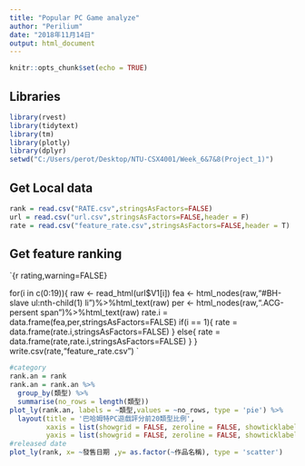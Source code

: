 ```yaml
---
title: "Popular PC Game analyze"
author: "Perilium"
date: "2018年11月14日"
output: html_document
---
```


```r
knitr::opts_chunk$set(echo = TRUE)
```

## Libraries
```R
library(rvest)
library(tidytext)
library(tm)
library(plotly)
library(dplyr)
setwd("C:/Users/perot/Desktop/NTU-CSX4001/Week_6&7&8(Project_1)")
```

## Get Local data

```r
rank = read.csv("RATE.csv",stringsAsFactors=FALSE)
url = read.csv("url.csv",stringsAsFactors=FALSE,header = F)
rate = read.csv("feature_rate.csv",stringsAsFactors=FALSE,header = T)
```

## Get feature ranking
`{r rating,warning=FALSE}

for(i in c(0:19)){
  raw <- read_html(url$V1[i])
  fea <- html_nodes(raw,"#BH-slave ul:nth-child(1) li")%>%html_text(raw)
  per <- html_nodes(raw,".ACG-persent span ")%>%html_text(raw)
  rate.i = data.frame(fea,per,stringsAsFactors=FALSE)
  if(i == 1){
    rate = data.frame(rate.i,stringsAsFactors=FALSE)
  }
  else{
    rate = data.frame(rate,rate.i,stringsAsFactors=FALSE)
  }
}
write.csv(rate,"feature_rate.csv")
`

```r

#category
rank.an = rank
rank.an = rank.an %>%  
  group_by(類型) %>%
  summarise(no_rows = length(類型))
plot_ly(rank.an, labels = ~類型,values = ~no_rows, type = 'pie') %>%
  layout(title = '巴哈姆特PC遊戲評分前20類型比例',
         xaxis = list(showgrid = FALSE, zeroline = FALSE, showticklabels = FALSE),
         yaxis = list(showgrid = FALSE, zeroline = FALSE, showticklabels = FALSE))
#released date
plot_ly(rank, x= ~發售日期 ,y= as.factor(~作品名稱), type = 'scatter')
```